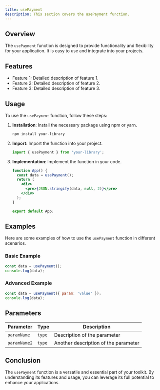 ```yaml
---
title: usePayment
description: This section covers the usePayment function.
---
```


## Overview

The `usePayment` function is designed to provide functionality and flexibility for your application. It is easy to use and integrate into your projects.

## Features

- Feature 1: Detailed description of feature 1.
- Feature 2: Detailed description of feature 2.
- Feature 3: Detailed description of feature 3.

## Usage

To use the `usePayment` function, follow these steps:

1. **Installation**: Install the necessary package using npm or yarn.
   ```bash
   npm install your-library
   ```
2. **Import**: Import the function into your project.
   ```jsx
   import { usePayment } from 'your-library';
   ```
3. **Implementation**: Implement the function in your code.
   ```jsx
   function App() {
     const data = usePayment();
     return (
       <div>
         <pre>{JSON.stringify(data, null, 2)}</pre>
       </div>
     );
   }

   export default App;
   ```

## Examples

Here are some examples of how to use the `usePayment` function in different scenarios.

### Basic Example

```jsx
const data = usePayment();
console.log(data);
```

### Advanced Example

```jsx
const data = usePayment({ param: 'value' });
console.log(data);
```

## Parameters

| Parameter    | Type     | Description                       |
|--------------|----------|-----------------------------------|
| `paramName`  | `type` | Description of the parameter     |
| `paramName2` | `type` | Another description of the parameter |

## Conclusion

The `usePayment` function is a versatile and essential part of your toolkit. By understanding its features and usage, you can leverage its full potential to enhance your applications.